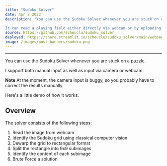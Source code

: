 ```yaml
---
title: "Sudoku Solver"
date: Apr 2 2022
description: "You can use the Sudoku Solver whenever you are stuck on a puzzle.  \n

It can read a playing field either directly via webcam or by uploading a picture and quicklu provide you with the solution."
source: https://github.com/scheuclu/sudoku_solver
deployed: https://share.streamlit.io/scheuclu/sudoku_solver/main/webpage.py
image: /images/post_banners/sudoku.png
---
```


___
You can use the Sudoku Solver whenever you are stuck on a puzzle.

I support both manual input as well as input via camera or webcam.

**Note** At the moment, the camera input is buggy, so you probably have to correct the results manually.

Here's a little demo of how it works.

<YouTube videoId="swQfVmZG-00"/>

## Overview
The solver consists of the following steps:

1. Read the image from webcam
2. Identify the Sudoku grid using classical computer vision
3. Dewarp the grid to rectangular format
4. Split the rectangle into 9x9 subimages
5. Identify the content of each subimage
6. Brute Force a solution

